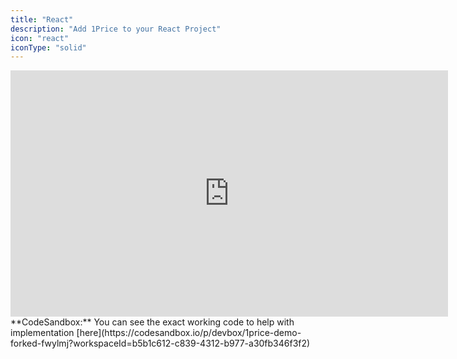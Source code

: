 ```yaml
---
title: "React"
description: "Add 1Price to your React Project"
icon: "react"
iconType: "solid"
---
```


<Frame>
  <iframe
    autoplay
    width="700"
    height="394"
    src="https://www.youtube.com/embed/7aefXSBZmbA"
    title="1Price Complete Code Setup"
    frameborder="0"
    allow="accelerometer; autoplay; clipboard-write; encrypted-media; gyroscope; picture-in-picture"
    allowfullscreen
  ></iframe>
</Frame>

<Note>
  **CodeSandbox:** You can see the exact working code to help with
  implementation
  [here](https://codesandbox.io/p/devbox/1price-demo-forked-fwylmj?workspaceId=b5b1c612-c839-4312-b977-a30fb346f3f2)
</Note>
